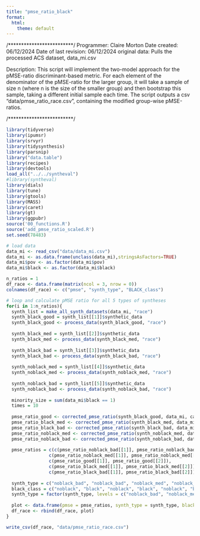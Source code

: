 ```yaml
---
title: "pmse_ratio_black"
format:
  html:
    theme: default
---
```


/*************************/
Programmer: Claire Morton
Date created: 06/12/2024
Date of last revision: 06/12/2024
original data: Pulls the processed ACS dataset, data_mi.csv

Description: This script will implement the two-model approach for the pMSE-ratio discriminant-based metric. For each element of the denominator of the pMSE-ratio for the larger group, it will take a sample of size n (where n is the size of the smaller group) and then bootstrap this sample, taking a different initial sample each time. The script outputs a csv "data/pmse_ratio_race.csv", containing the modified group-wise pMSE-ratios.

/*************************/

```r
library(tidyverse)
library(ipumsr)
library(srvyr)
library(tidysynthesis)
library(parsnip)
library("data.table")
library(recipes)
library(devtools)
load_all("../../syntheval")
#library(syntheval)
library(dials)
library(tune)
library(gtools)
library(MASS)
library(caret)
library(gt)
library(ggpubr)
source('00_functions.R')
source('add_pmse_ratio_scaled.R')
set.seed(78483)
```


```r
# load data
data_mi <- read_csv("data/data_mi.csv")
data_mi <- as.data.frame(unclass(data_mi),stringsAsFactors=TRUE)
data_mi$pov <- as.factor(data_mi$pov)
data_mi$black <- as.factor(data_mi$black)

n_ratios = 1
df_race <- data.frame(matrix(ncol = 3, nrow = 0))
colnames(df_race) <- c("pmse", "synth_type", "BLACK_class")
```

```r
# loop and calculate pMSE ratio for all 5 types of syntheses
for(i in 1:n_ratios){
  synth_list = make_all_synth_datasets(data_mi, "race")
  synth_black_good = synth_list[[1]]$synthetic_data
  synth_black_good <- process_data(synth_black_good, "race")
  
  synth_black_med = synth_list[[2]]$synthetic_data
  synth_black_med <- process_data(synth_black_med, "race")
    
  synth_black_bad = synth_list[[3]]$synthetic_data
  synth_black_bad <- process_data(synth_black_bad, "race")
  
  synth_noblack_med = synth_list[[4]]$synthetic_data
  synth_noblack_med <- process_data(synth_noblack_med, "race")
  
  synth_noblack_bad = synth_list[[5]]$synthetic_data
  synth_noblack_bad <- process_data(synth_noblack_bad, "race")
  
  minority_size = sum(data_mi$black == 1)
  times = 10
  
  pmse_ratio_good <- corrected_pmse_ratio(synth_black_good, data_mi, calc_disc, times, minority_size, "race")
  pmse_ratio_black_med <- corrected_pmse_ratio(synth_black_med, data_mi, calc_disc, times, minority_size, "race")
  pmse_ratio_black_bad <- corrected_pmse_ratio(synth_black_bad, data_mi, calc_disc, times, minority_size, "race")
  pmse_ratio_noblack_med <- corrected_pmse_ratio(synth_noblack_med, data_mi, calc_disc, times, minority_size, "race")
  pmse_ratio_noblack_bad <- corrected_pmse_ratio(synth_noblack_bad, data_mi, calc_disc, times, minority_size, "race")
  
  pmse_ratios = c(c(pmse_ratio_noblack_bad[[1]], pmse_ratio_noblack_bad[[2]]),
                c(pmse_ratio_noblack_med[[1]], pmse_ratio_noblack_med[[2]]),
                c(pmse_ratio_good[[1]], pmse_ratio_good[[2]]), 
                c(pmse_ratio_black_med[[1]], pmse_ratio_black_med[[2]]),
                c(pmse_ratio_black_bad[[1]], pmse_ratio_black_bad[[2]]))
                
  synth_type = c("noblack_bad", "noblack_bad", "noblack_med", "noblack_med", "good", "good", "black_med", "black_med", "black_bad", "black_bad")
  black_class = c("noblack", "black", "noblack", "black", "noblack", "black", "noblack", "black", "noblack", "black")
  synth_type = factor(synth_type, levels = c("noblack_bad", "noblack_med", "good", "black_med", "black_bad"))
  
  plot <- data.frame(pmse = pmse_ratios, synth_type = synth_type, black_class = black_class)
  df_race <- rbind(df_race, plot)
}
```

```r
write_csv(df_race, "data/pmse_ratio_race.csv")
```
